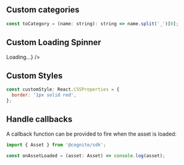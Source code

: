 
<Meta title="Assets|AssetDetailsPanel/Example" decorators={decorators} />

## Custom categories

```jsx
const toCategory = (name: string): string => name.split('_')[0];
```

<Preview>
  <Story name="Custom categories">
    <AssetDetailsPanel
      assetId={4650652196144007}
      toCategory={toCategory}
      categoryPriorityList={['SOURCE']}
    />
  </Story>
</Preview>

## Custom Loading Spinner

<Preview>
  <Story name="Custom Loading Spinner ">
    <AssetDetailsPanel
      assetId={4650652196144007}
      customSpinner={<div>Loading...</div>}
    />
  </Story>
</Preview>

## Custom Styles

```jsx
const customStyle: React.CSSProperties = {
  border: '1px solid red',
};
```
<Preview>
  <Story name="Custom Styles">  
    <AssetDetailsPanel
      assetId={4650652196144007}
      styles={customStyle}
    />
  </Story>
</Preview>

## Handle callbacks

A callback function can be provided to fire when the asset is loaded:

```jsx
import { Asset } from '@cognite/sdk';

const onAssetLoaded = (asset: Asset) => console.log(asset);
```

<Preview>
  <Story name="Load Callback">  
    <AssetDetailsPanel
      assetId={4650652196144007}
      onAssetLoaded={onAssetLoaded}
    />
  </Story>
</Preview>

